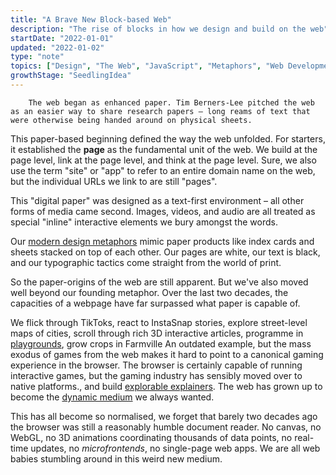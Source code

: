 ```yaml
---
title: "A Brave New Block-based Web"
description: "The rise of blocks in how we design and build on the web"
startDate: "2022-01-01"
updated: "2022-01-02"
type: "note"
topics: ["Design", "The Web", "JavaScript", "Metaphors", "Web Development"]
growthStage: "SeedlingIdea"
---
```


<IntroParagraph >

		The web began as enhanced paper. Tim Berners-Lee pitched the web as an easier way to share research papers – long reams of text that were otherwise being handed around on physical sheets.

</IntroParagraph >

This paper-based beginning defined the way the web unfolded. For starters, it established the **page** as the fundamental unit of the web. We build at the page level, link at the page level, and think at the page level. <Footnote idName={1}>Sure, we also use the term "site" or "app" to refer to an entire domain name on the web, but the individual URLs we link to are still "pages".</Footnote>

This "digital paper" was designed as a text-first environment – all other forms of media came second. Images, videos, and audio are all treated as special "inline" interactive elements we bury amongst the words.

Our [modern design metaphors](https://en.wikipedia.org/wiki/Material_Design) mimic paper products like index cards and sheets stacked on top of each other. Our pages are white, our text is black, and our typographic tactics come straight from the world of print.

So the paper-origins of the web are still apparent. But we've also moved well beyond our founding metaphor. Over the last two decades, the capacities of a webpage have far surpassed what paper is capable of.

We flick through TikToks, react to InstaSnap stories, explore street-level maps of cities, scroll through rich 3D interactive articles, programme in [playgrounds](https://observablehq.com/), grow crops in Farmville <Footnote idName={2}>An outdated example, but the mass exodus of games from the web makes it hard to point to a canonical gaming experience in the browser. The browser is certainly capable of running interactive games, but the gaming industry has sensibly moved over to native platforms.</Footnote>, and build [explorable explainers](https://en.wikipedia.org/wiki/Explorable_explanation). The web has grown up to become the [dynamic medium](https://www.youtube.com/watch?v=agOdP2Bmieg) we always wanted.

This has all become so normalised, we forget that barely two decades ago the browser was still a reasonably humble document reader. No canvas, no WebGL, no 3D animations coordinating thousands of data points, no real-time updates, no _microfrontends_, no single-page web apps. We are all web babies stumbling around in this weird new medium.
